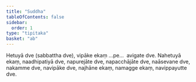 ```yaml
---
title: "Suddha"
tableOfContents: false
sidebar:
  order: 1
type: "tipitaka"
basket: "ab"
---
```



<DynamicBreadcrumb />

<Division number="62">

<Paragraph number="2243">
Hetuyā dve (sabbattha dve), vipāke ekaṃ …pe…  avigate dve. Nahetuyā ekaṃ, naadhipatiyā dve, napurejāte dve, napacchājāte dve, naāsevane dve, nakamme dve, navipāke dve, najhāne ekaṃ, namagge ekaṃ, navippayutte dve.
</Paragraph>
</Division>